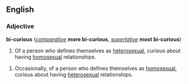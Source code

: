 ==English==
===Adjective===
'''bi-curious''' (''[[comparative]]'' '''more bi-curious''', ''[[superlative]]'' '''most bi-curious''')

#Of a person who defines themselves as [[heterosexual]], curious about having [[homosexual]] relationships.

#Occasionally, of a person who defines themselves as [[homosexual]], curious about having [[heterosexual]] relationships.